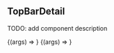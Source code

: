 

<Meta title="Components/TopBarDetail" />

## TopBarDetail

TODO: add component description

<Canvas>
  <Story name="Default">
    <TopBarDetail />
  </Story>
  <Story name="With Custom Title" args={{ title: "Title" }}>
    {(args) => <TopBarDetail {...args} />}
  </Story>
  <Story name="Icon on right" args={{ title: "Title", rightIcon: "settings" }}>
    {(args) => <TopBarDetail {...args} />}
  </Story>
</Canvas>

